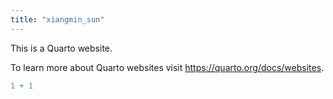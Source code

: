 ```yaml
---
title: "xiangmin_sun"
---
```


This is a Quarto website.

To learn more about Quarto websites visit <https://quarto.org/docs/websites>.

```r
1 + 1
```

